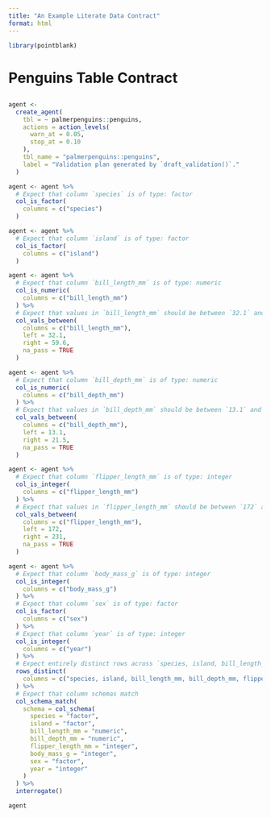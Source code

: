 ```yaml
---
title: "An Example Literate Data Contract"
format: html
---
```


```r
library(pointblank)
```

# Penguins Table Contract

## 

```r
agent <-
  create_agent(
    tbl = ~ palmerpenguins::penguins,
    actions = action_levels(
      warn_at = 0.05,
      stop_at = 0.10
    ),
    tbl_name = "palmerpenguins::penguins",
    label = "Validation plan generated by `draft_validation()`."
  ) 
```

```r
agent <- agent %>%
  # Expect that column `species` is of type: factor
  col_is_factor(
    columns = c("species")
  )
```

```r
agent <- agent %>%
  # Expect that column `island` is of type: factor
  col_is_factor(
    columns = c("island")
  ) 
```

```r
agent <- agent %>%
  # Expect that column `bill_length_mm` is of type: numeric
  col_is_numeric(
    columns = c("bill_length_mm")
  ) %>%
  # Expect that values in `bill_length_mm` should be between `32.1` and `59.6`
  col_vals_between(
    columns = c("bill_length_mm"),
    left = 32.1,
    right = 59.6,
    na_pass = TRUE
  ) 
```
```r
agent <- agent %>%
  # Expect that column `bill_depth_mm` is of type: numeric
  col_is_numeric(
    columns = c("bill_depth_mm")
  ) %>%
  # Expect that values in `bill_depth_mm` should be between `13.1` and `21.5`
  col_vals_between(
    columns = c("bill_depth_mm"),
    left = 13.1,
    right = 21.5,
    na_pass = TRUE
  ) 
```
```r
agent <- agent %>%
  # Expect that column `flipper_length_mm` is of type: integer
  col_is_integer(
    columns = c("flipper_length_mm")
  ) %>%
  # Expect that values in `flipper_length_mm` should be between `172` and `231`
  col_vals_between(
    columns = c("flipper_length_mm"),
    left = 172,
    right = 231,
    na_pass = TRUE
  ) 
```
```r
agent <- agent %>%
  # Expect that column `body_mass_g` is of type: integer
  col_is_integer(
    columns = c("body_mass_g")
  ) %>%
  # Expect that column `sex` is of type: factor
  col_is_factor(
    columns = c("sex")
  ) %>%
  # Expect that column `year` is of type: integer
  col_is_integer(
    columns = c("year")
  ) %>%
  # Expect entirely distinct rows across `species, island, bill_length_mm, bill_depth_mm, flipper_length_mm, body_mass_g, sex, year`
  rows_distinct(
    columns = c("species, island, bill_length_mm, bill_depth_mm, flipper_length_mm, body_mass_g, sex, year")
  ) %>%
  # Expect that column schemas match
  col_schema_match(
    schema = col_schema(
      species = "factor",
      island = "factor",
      bill_length_mm = "numeric",
      bill_depth_mm = "numeric",
      flipper_length_mm = "integer",
      body_mass_g = "integer",
      sex = "factor",
      year = "integer"
    )
  ) %>%
  interrogate()
```


```r
agent
```

